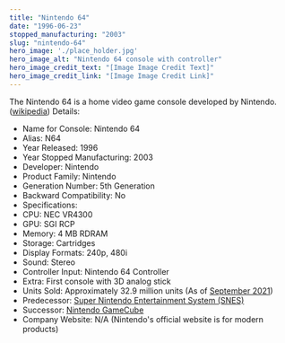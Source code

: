 ```yaml
---
title: "Nintendo 64"
date: "1996-06-23"
stopped_manufacturing: "2003"
slug: "nintendo-64"
hero_image: './place_holder.jpg'
hero_image_alt: "Nintendo 64 console with controller"
hero_image_credit_text: "[Image Image Credit Text]"
hero_image_credit_link: "[Image Image Credit Link]"
---
```

The Nintendo 64 is a home video game console developed by Nintendo. ([wikipedia](https://en.wikipedia.org/wiki/Nintendo_64))
Details:
- Name for Console: Nintendo 64
- Alias: N64
- Year Released: 1996
- Year Stopped Manufacturing: 2003
- Developer: Nintendo
- Product Family: Nintendo
- Generation Number: 5th Generation
- Backward Compatibility: No
- Specifications:
- CPU: NEC VR4300
- GPU: SGI RCP
- Memory: 4 MB RDRAM
- Storage: Cartridges
- Display Formats: 240p, 480i
- Sound: Stereo
- Controller Input: Nintendo 64 Controller
- Extra: First console with 3D analog stick
- Units Sold: Approximately 32.9 million units (As of [September 2021](https://www.nintendo.co.jp/ir/en/finance/hard_soft/numbers/index.html))
- Predecessor: [Super Nintendo Entertainment System (SNES)](https://en.wikipedia.org.org/wiki/Super_Nintendo_Entertainment_System)
- Successor: [Nintendo GameCube](https://en.wikipedia.org.org/wiki/Nintendo_GameCube)
- Company Website: N/A (Nintendo's official website is for modern products)

